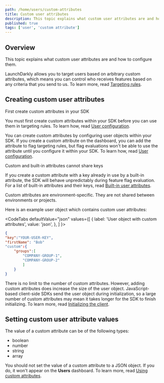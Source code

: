 ```yaml
---
path: /home/users/custom-attributes
title: Custom user attributes
description: This topic explains what custom user attributes are and how to configure them.
published: true
tags: ['user', 'custom attribute']
---
```


## Overview

This topic explains what custom user attributes are and how to configure them.

LaunchDarkly allows you to target users based on arbitrary custom attributes, which means you can control who receives features based on any criteria that you send to us. To learn more, read [Targeting rules](/home/flags/targeting-rules).

## Creating custom user attributes

<Callout intent="warning">
<CalloutTitle>First create custom attributes in your SDK</CalloutTitle>
<CalloutDescription>

You must first create custom attributes within your SDK before you can use them in targeting rules. To learn how, read [User configuration](/sdk/features/user-config).

</CalloutDescription>
</Callout>

You can create custom attributes by configuring user objects within your SDK. If you create a custom attribute on the dashboard, you can add the attribute to flag targeting rules, but flag evaluations won't be able to use the attribute until you configure it within your SDK. To learn how, read [User configuration](/sdk/features/user-config).

<Callout intent="alert">
<CalloutTitle>Custom and built-in attributes cannot share keys</CalloutTitle>
<CalloutDescription>

If you create a custom attribute with a key already in use by a built-in attribute, the SDK will behave unpredictably during feature flag evaluation. For a list of built-in attributes and their keys, read [Built-in user attributes](/home/users/built-in-attributes).

</CalloutDescription>
</Callout>

Custom attributes are environment-specific. They are not shared between environments or projects.

Here is an example user object which contains custom user attributes:

<CodeTabs
  defaultValue="json"
  values={[
    { label: 'User object with custom attributes', value: 'json', },
  ]
}>
<CodeTabItem value="json">

```json
{
"key":"YOUR-USER-KEY",
"firstName": "Bob"
"custom":{
	"groups":[
		"COMPANY-GROUP-1",
		"COMPANY-GROUP-2"
		]
	}
}
```

</CodeTabItem>
</CodeTabs>

There is no limit to the number of custom attributes. However, adding custom attributes does increase the size of the user object. JavaScript-based client-side SDKs send the user object during initialization, so a large number of custom attributes may mean it takes longer for the SDK to finish initializing. To learn more, read [Initializing the client](/sdk/client-side/javascript#initializing-the-client).

## Setting custom user attribute values

The value of a custom attribute can be of the following types:

* boolean
* number
* string
* array

You should not set the value of a custom attribute to a JSON object. If you do, it won't appear on the **Users** dashboard. To learn more, read [Using custom attributes](/sdk/concepts/flag-types#using-custom-attributes).


